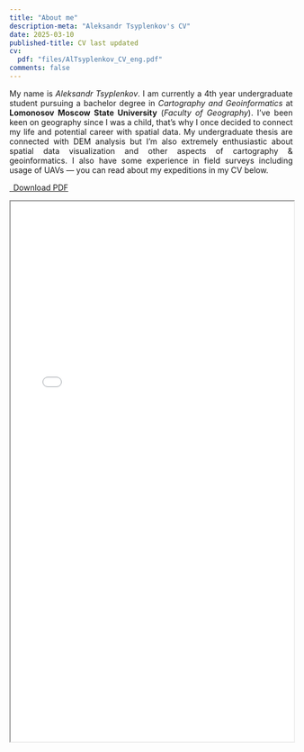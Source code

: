 ```yaml
---
title: "About me"
description-meta: "Aleksandr Tsyplenkov's CV"
date: 2025-03-10
published-title: CV last updated
cv:
  pdf: "files/AlTsyplenkov_CV_eng.pdf"
comments: false
---
```


<p align="justify">My name is *Aleksandr Tsyplenkov*. I am currently a 4th year undergraduate student pursuing a bachelor degree in *Cartography and Geoinformatics* at **Lomonosov Moscow State University** (*Faculty of Geography*). I've been keen on geography since I was a child, that's why I once decided to connect my life and potential career with spatial data. My undergraduate thesis are connected with DEM analysis but I'm also extremely enthusiastic about spatial data visualization and other aspects of cartography & geoinformatics. I also have some experience in field surveys including usage of UAVs — you can read about my expeditions in my CV below.</p>

```{=html}
<p class="text-center">
  <a class="btn btn-primary btn-lg cv-download" href="files/AlTsyplenkov_CV_eng.pdf" target="_blank">
    <i class="fa fa-file-pdf"></i>&ensp;Download PDF
  </a>
</p>

<div class="embed-container">
   <iframe src="files/AlTsyplenkov_CV_eng.pdf#toolbar=0&navpanes=0&scrollbar=0" title="foo" width="100%" height="960"></iframe>
</div>
```
